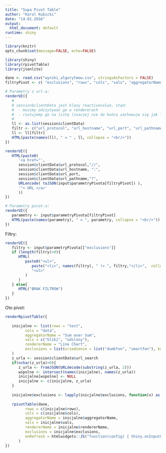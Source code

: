 ```yaml
---
title: "Supa Pivot Table"
author: "Karol Kubicki"
date: "14.01.2016"
output:
  html_document: default
runtime: shiny
---
```


```r
library(knitr)
opts_chunk$set(message=FALSE, echo=FALSE)
```

```r
library(shiny)
library(rpivotTable)
library(jsonlite)
```

```r
dane <- read.csv("wyniki_algorytmow.csv", stringsAsFactors = FALSE)
filtryPivot <- c( "exclusions", "rows", "cols", "vals", "aggregatorName", "rendererName")
```

```r
# Parametry z url-a:
renderUI({
   #
   # session$clientData jest klasy reactivevalue, stąd:
   #  - musimy odczytywać go w rendererach
   #  - rzutujemy go na listę (inaczej nie do końca zachowuje się jak lista)
   #
   ll <- as.list(session$clientData)
   filtr <- c("url_protocol", "url_hostname", "url_port", "url_pathname", "url_search")
   ll <- ll[filtr]
   HTML(paste(names(ll), " = " , ll, collapse = "<br/>"))
})
```

```r
renderUI({
   HTML(paste0(
      '<a href="',
      session$clientData$url_protocol,"//",
      session$clientData$url_hostname, ":",
      session$clientData$url_port,
      session$clientData$url_pathname,"?",
      URLencode( toJSON(input$parametryPivota[filtryPivot]) ),
      '"> URL </a>'
      ))
})

```


```r
# Parametry pivot-a:
renderUI({
   parametry <- input$parametryPivota[filtryPivot]
   HTML(paste(names(parametry), " = ", parametry, collapse = "<br/>"))
})

```

Filtry:
```r
renderUI({
   filtry <- input$parametryPivota[["exclusions"]]
   if (length(filtry)>0){
      HTML(
         paste0("<ul>",
            paste("<li>", names(filtry), " != ", filtry,"</li>",  collapse = ""),
            "<ul>"
         )
      )
   } else{
      HTML("BRAK FILTROW")
   }
})

```

Oto pivot:

```r

renderRpivotTable({
   
   inicjalne <- list(rows = "test",
         cols = "data",
         aggregatorName = "Sum over Sum",
         vals = c("kliki", "odslony"),
         rendererName = "Line Chart",
         exclusions = list(urzadzenie = list("dumbfon", "smartfon"), kategoria = list("LatestNews", "ZawszeSmieszne"))
   )
   z_urla <- session$clientData$url_search
   if(nchar(z_urla)>0){
      z_urla <- fromJSON(URLdecode(substring(z_urla, 2)))
      wspolne <- intersect(names(inicjalne), names(z_urla))
      inicjalne[wspolne] <- NULL
      inicjalne <- c(inicjalne, z_urla)
   }
   
   inicjalne$exclusions <- lapply(inicjalne$exclusions, function(x) as.list(x))
   
   rpivotTable(dane,
         rows = c(inicjalne$rows),
         cols = c(inicjalne$cols),
         aggregatorName = inicjalne$aggregatorName,
         vals = inicjalne$vals,
         rendererName = inicjalne$rendererName,
         exclusions = inicjalne$exclusions,
         onRefresh = htmlwidgets::JS("function(config) { Shiny.onInputChange('parametryPivota', config); }")
      )
})

```
